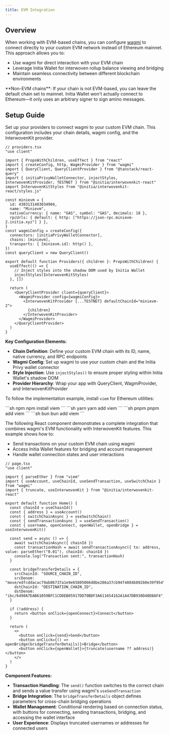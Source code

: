 ```yaml
---
title: EVM Integration
---
```


## Overview

When working with EVM-based chains, you can configure [wagmi](https://wagmi.sh/) to connect directly to your custom EVM network instead of Ethereum mainnet. This approach allows you to:

- Use wagmi for direct interaction with your EVM chain
- Leverage Initia Wallet for interwoven rollup balance viewing and bridging
- Maintain seamless connectivity between different blockchain environments

<Info>
  **Non-EVM chains**: If your chain is not EVM-based, you can leave the default chain set to mainnet. Initia Wallet won't actually connect to Ethereum—it only uses an arbitrary signer to sign amino messages.
</Info>

## Setup Guide

<Steps>
<Step title="Configure Providers">

Set up your providers to connect wagmi to your custom EVM chain. This configuration includes your chain details, wagmi config, and the InterwovenKit provider.

```tsx
// providers.tsx
"use client"

import { PropsWithChildren, useEffect } from "react"
import { createConfig, http, WagmiProvider } from "wagmi"
import { QueryClient, QueryClientProvider } from "@tanstack/react-query"
import { initiaPrivyWalletConnector, injectStyles, InterwovenKitProvider, TESTNET } from "@initia/interwovenkit-react"
import InterwovenKitStyles from "@initia/interwovenkit-react/styles.js"

const minievm = {
  id: 4303131403034904,
  name: "Minievm",
  nativeCurrency: { name: "GAS", symbol: "GAS", decimals: 18 },
  rpcUrls: { default: { http: ["https://json-rpc.minievm-2.initia.xyz"] } },
}
const wagmiConfig = createConfig({
  connectors: [initiaPrivyWalletConnector],
  chains: [minievm],
  transports: { [minievm.id]: http() },
})
const queryClient = new QueryClient()

export default function Providers({ children }: PropsWithChildren) {
  useEffect(() => {
    // Inject styles into the shadow DOM used by Initia Wallet
    injectStyles(InterwovenKitStyles)
  }, [])

  return (
    <QueryClientProvider client={queryClient}>
      <WagmiProvider config={wagmiConfig}>
        <InterwovenKitProvider {...TESTNET} defaultChainId="minievm-2">
          {children}
        </InterwovenKitProvider>
      </WagmiProvider>
    </QueryClientProvider>
  )
}
```

**Key Configuration Elements:**

- **Chain Definition**: Define your custom EVM chain with its ID, name, native currency, and RPC endpoints
- **Wagmi Config**: Set up wagmi to use your custom chain and the Initia Privy wallet connector
- **Style Injection**: Use `injectStyles()` to ensure proper styling within Initia Wallet's shadow DOM
- **Provider Hierarchy**: Wrap your app with QueryClient, WagmiProvider, and InterwovenKitProvider

</Step>
<Step title="Install Dependencies">

To follow the implementation example, install `viem` for Ethereum utilities:


<Tabs>
  <Tab title="npm">
  ```sh npm
  npm install viem
  ```
  </Tab>
  <Tab title="yarn">
  ```sh yarn
  yarn add viem
  ```
  </Tab>
  <Tab title="pnpm">
  ```sh pnpm
  pnpm add viem
  ```
  </Tab>
  <Tab title="bun">
  ```sh bun
  bun add viem
  ```
  </Tab>
</Tabs>

</Step>
<Step title="Implementation Example">

The following React component demonstrates a complete integration that combines wagmi's EVM functionality with InterwovenKit features. This example shows how to:

- Send transactions on your custom EVM chain using wagmi
- Access Initia Wallet features for bridging and account management
- Handle wallet connection states and user interactions

```tsx
// page.tsx
"use client"

import { parseEther } from "viem"
import { useAccount, useChainId, useSendTransaction, useSwitchChain } from "wagmi"
import { truncate, useInterwovenKit } from "@initia/interwovenkit-react"

export default function Home() {
  const chainId = useChainId()
  const { address } = useAccount()
  const { switchChainAsync } = useSwitchChain()
  const { sendTransactionAsync } = useSendTransaction()
  const { username, openConnect, openWallet, openBridge } = useInterwovenKit()

  const send = async () => {
    await switchChainAsync({ chainId })
    const transactionHash = await sendTransactionAsync({ to: address, value: parseEther("0.01"), chainId: chainId })
    console.log("Transaction sent:", transactionHash)
  }

  const bridgeTransferDetails = {
    srcChainId: "SOURCE_CHAIN_ID",
    srcDenom: "move/edfcddacac79ab86737a1e9e65805066d8be286a37cb94f4884b892b0e39f954",
    dstChainId: "DESTINATION_CHAIN_ID",
    dstDenom: "ibc/6490A7EAB61059BFC1CDDEB05917DD70BDF3A611654162A1A47DB930D40D8AF4",
  }

  if (!address) {
    return <button onClick={openConnect}>Connect</button>
  }

  return (
    <>
      <button onClick={send}>Send</button>
      <button onClick={() => openBridge(bridgeTransferDetails)}>Bridge</button>
      <button onClick={openWallet}>{truncate(username ?? address)}</button>
    </>
  )
}
```

**Component Features:**

- **Transaction Handling**: The `send()` function switches to the correct chain and sends a value transfer using wagmi's `useSendTransaction`
- **Bridge Integration**: The `bridgeTransferDetails` object defines parameters for cross-chain bridging operations
- **Wallet Management**: Conditional rendering based on connection status, with buttons for connecting, sending transactions, bridging, and accessing the wallet interface
- **User Experience**: Displays truncated usernames or addresses for connected users

</Step>
</Steps>